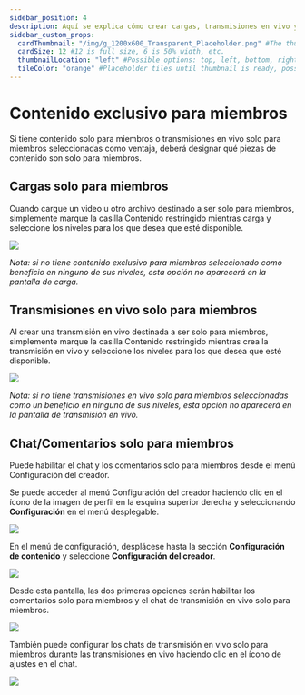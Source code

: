 ```yaml
---
sidebar_position: 4
description: Aquí se explica cómo crear cargas, transmisiones en vivo y chat solo para miembros.
sidebar_custom_props:
  cardThumbnail: "/img/g_1200x600_Transparent_Placeholder.png" #The thumbnail on the category card.
  cardSize: 12 #12 is full size, 6 is 50% width, etc.
  thumbnailLocation: "left" #Possible options: top, left, bottom, right, none
  tileColor: "orange" #Placeholder tiles until thumbnail is ready, possible options: blue, cream, darkpurple, lightpurple, mauve, orange, pink, none
---
```


# Contenido exclusivo para miembros

Si tiene contenido solo para miembros o transmisiones en vivo solo para miembros seleccionadas como ventaja, deberá designar qué piezas de contenido son solo para miembros.

## Cargas solo para miembros

Cuando cargue un video u otro archivo destinado a ser solo para miembros, simplemente marque la casilla Contenido restringido mientras carga y seleccione los niveles para los que desea que esté disponible.

![](https://i.imgur.com/BBDkllL.png)

*Nota: si no tiene contenido exclusivo para miembros seleccionado como beneficio en ninguno de sus niveles, esta opción no aparecerá en la pantalla de carga.*

## Transmisiones en vivo solo para miembros

Al crear una transmisión en vivo destinada a ser solo para miembros, simplemente marque la casilla Contenido restringido mientras crea la transmisión en vivo y seleccione los niveles para los que desea que esté disponible.

![](https://i.imgur.com/BBDkllL.png)

*Nota: si no tiene transmisiones en vivo solo para miembros seleccionadas como un beneficio en ninguno de sus niveles, esta opción no aparecerá en la pantalla de transmisión en vivo.*

## Chat/Comentarios solo para miembros

Puede habilitar el chat y los comentarios solo para miembros desde el menú Configuración del creador.

Se puede acceder al menú Configuración del creador haciendo clic en el ícono de la imagen de perfil en la esquina superior derecha y seleccionando **Configuración** en el menú desplegable.

![](https://i.imgur.com/Bmqh81Y.jpg)

En el menú de configuración, desplácese hasta la sección **Configuración de contenido** y seleccione **Configuración del creador**.

![](https://i.imgur.com/D33SuN0.png)

Desde esta pantalla, las dos primeras opciones serán habilitar los comentarios solo para miembros y el chat de transmisión en vivo solo para miembros.

![](https://i.imgur.com/tTLmFCT.png)

También puede configurar los chats de transmisión en vivo solo para miembros durante las transmisiones en vivo haciendo clic en el ícono de ajustes en el chat.

![](https://i.imgur.com/JSFicSW.png)
